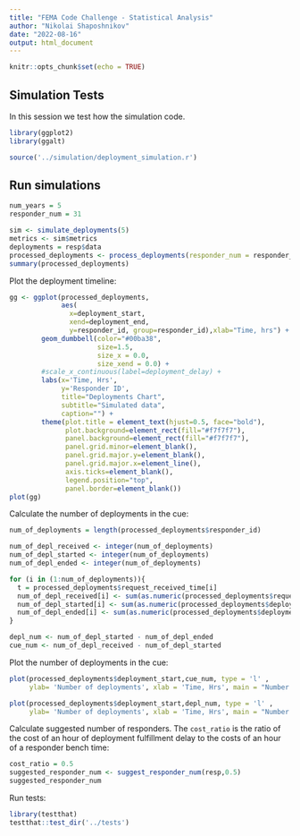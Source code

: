 ```yaml
---
title: "FEMA Code Challenge - Statistical Analysis"
author: "Nikolai Shaposhnikov"
date: "2022-08-16"
output: html_document
---
```


```r
knitr::opts_chunk$set(echo = TRUE)
```

## Simulation Tests

In this session we test how the simulation code.

```r
library(ggplot2)
library(ggalt)

source('../simulation/deployment_simulation.r')
```

## Run simulations

```r
num_years = 5
responder_num = 31

sim <- simulate_deployments(5)
metrics <- sim$metrics
deployments = resp$data
processed_deployments <- process_deployments(responder_num = responder_num,deployments)
summary(processed_deployments)
```

Plot the deployment timeline:
```r
gg <- ggplot(processed_deployments, 
             aes(
               x=deployment_start, 
               xend=deployment_end, 
               y=responder_id, group=responder_id),xlab="Time, hrs") + 
        geom_dumbbell(color="#00ba38", 
                      size=1.5,
                      size_x = 0.0,
                      size_xend = 0.0) + 
        #scale_x_continuous(label=deployment_delay) + 
        labs(x='Time, Hrs', 
             y='Responder ID', 
             title="Deployments Chart", 
             subtitle="Simulated data", 
             caption="") +
        theme(plot.title = element_text(hjust=0.5, face="bold"),
              plot.background=element_rect(fill="#f7f7f7"),
              panel.background=element_rect(fill="#f7f7f7"),
              panel.grid.minor=element_blank(),
              panel.grid.major.y=element_blank(),
              panel.grid.major.x=element_line(),
              axis.ticks=element_blank(),
              legend.position="top",
              panel.border=element_blank())
plot(gg)
```
Calculate the number of deployments in the cue:
```r
num_of_deployments = length(processed_deployments$responder_id)

num_of_depl_received <- integer(num_of_deployments)
num_of_depl_started <- integer(num_of_deployments)
num_of_depl_ended <- integer(num_of_deployments)

for (i in (1:num_of_deployments)){
  t = processed_deployments$request_received_time[i]
  num_of_depl_received[i] <- sum(as.numeric(processed_deployments$request_received_time < t))
  num_of_depl_started[i] <- sum(as.numeric(processed_deployments$deployment_start < t))
  num_of_depl_ended[i] <- sum(as.numeric(processed_deployments$deployment_end < t))
}

depl_num <- num_of_depl_started - num_of_depl_ended
cue_num <- num_of_depl_received - num_of_depl_started
```


Plot the number of deployments in the cue:
```r
plot(processed_deployments$deployment_start,cue_num, type = 'l' , 
     ylab= 'Number of deployments', xlab = 'Time, Hrs', main = "Number of deployments in the cue")

```
```r
plot(processed_deployments$deployment_start,depl_num, type = 'l' , 
     ylab= 'Number of deployments', xlab = 'Time, Hrs', main = "Number of deployments in execution")

```
Calculate suggested number of responders.
The `cost_ratio` is the ratio of the cost of an hour of deployment fulfillment delay to the costs of an hour of a responder bench time:


```r
cost_ratio = 0.5
suggested_responder_num <- suggest_responder_num(resp,0.5)
suggested_responder_num
```



Run tests:

```r
library(testthat)
testthat::test_dir('../tests')
```